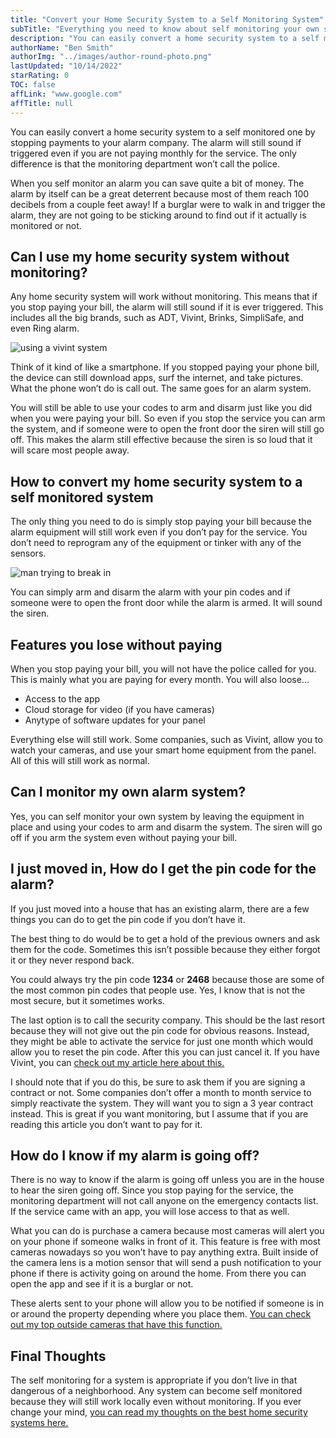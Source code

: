 ```yaml
---
title: "Convert your Home Security System to a Self Monitoring System"
subTitle: "Everything you need to know about self monitoring your own system"
description: "You can easily convert a home security system to a self monitored one by stopping payments to your alarm company. The alarm will still sound if triggered even if you are not paying monthly for the service. The only difference is that the monitoring department won’t call the police."
authorName: "Ben Smith"
authorImg: "../images/author-round-photo.png"
lastUpdated: "10/14/2022"
starRating: 0
TOC: false
affLink: "www.google.com"
affTitle: null
---
```


You can easily convert a home security system to a self monitored one by stopping payments to your alarm company. The alarm will still sound if triggered even if you are not paying monthly for the service. The only difference is that the monitoring department won’t call the police.

When you self monitor an alarm you can save quite a bit of money. The alarm by itself can be a great deterrent because most of them reach 100 decibels from a couple feet away! If a burglar were to walk in and trigger the alarm, they are not going to be sticking around to find out if it actually is monitored or not.

## Can I use my home security system without monitoring?

Any home security system will work without monitoring. This means that if you stop paying your bill, the alarm will still sound if it is ever triggered. This includes all the big brands, such as ADT, Vivint, Brinks, SimpliSafe, and even Ring alarm.

![using a vivint system](../images/vivint/vsh-wall-hub-min.jpg)

Think of it kind of like a smartphone. If you stopped paying your phone bill, the device can still download apps, surf the internet, and take pictures. What the phone won’t do is call out. The same goes for an alarm system.

You will still be able to use your codes to arm and disarm just like you did when you were paying your bill. So even if you stop the service you can arm the system, and if someone were to open the front door the siren will still go off. This makes the alarm still effective because the siren is so loud that it will scare most people away.

## How to convert my home security system to a self monitored system

The only thing you need to do is simply stop paying your bill because the alarm equipment will still work even if you don’t pay for the service. You don’t need to reprogram any of the equipment or tinker with any of the sensors.

![man trying to break in](../images/vivint/outdoor-camera-lurkers-min.jpg)

You can simply arm and disarm the alarm with your pin codes and if someone were to open the front door while the alarm is armed. It will sound the siren.

## Features you lose without paying

When you stop paying your bill, you will not have the police called for you. This is mainly what you are paying for every month. You will also loose…

- Access to the app
- Cloud storage for video (if you have cameras)
- Anytype of software updates for your panel

Everything else will still work. Some companies, such as Vivint, allow you to watch your cameras, and use your smart home equipment from the panel. All of this will still work as normal.

## Can I monitor my own alarm system?

Yes, you can self monitor your own system by leaving the equipment in place and using your codes to arm and disarm the system. The siren will go off if you arm the system even without paying your bill.

## I just moved in, How do I get the pin code for the alarm?

If you just moved into a house that has an existing alarm, there are a few things you can do to get the pin code if you don’t have it.

The best thing to do would be to get a hold of the previous owners and ask them for the code. Sometimes this isn’t possible because they either forgot it or they never respond back.

You could always try the pin code **1234** or **2468** because those are some of the most common pin codes that people use. Yes, I know that is not the most secure, but it sometimes works.

The last option is to call the security company. This should be the last resort because they will not give out the pin code for obvious reasons. Instead, they might be able to activate the service for just one month which would allow you to reset the pin code. After this you can just cancel it. If you have Vivint, you can [check out my article here about this.](/posts/bought-house-with-vivint)

I should note that if you do this, be sure to ask them if you are signing a contract or not. Some companies don’t offer a month to month service to simply reactivate the system. They will want you to sign a 3 year contract instead. This is great if you want monitoring, but I assume that if you are reading this article you don’t want to pay for it.

## How do I know if my alarm is going off?

There is no way to know if the alarm is going off unless you are in the house to hear the siren going off. Since you stop paying for the service, the monitoring department will not call anyone on the emergency contacts list. If the service came with an app, you will lose access to that as well.

What you can do is purchase a camera because most cameras will alert you on your phone if someone walks in front of it. This feature is free with most cameras nowadays so you won’t have to pay anything extra. Built inside of the camera lens is a motion sensor that will send a push notification to your phone if there is activity going on around the home. From there you can open the app and see if it is a burglar or not.

These alerts sent to your phone will allow you to be notified if someone is in or around the property depending where you place them. [You can check out my top outside cameras that have this function.](/posts/best-battery-powered-security-cameras-for-outdoors)

## Final Thoughts

The self monitoring for a system is appropriate if you don’t live in that dangerous of a neighborhood. Any system can become self monitored because they will still work locally even without monitoring. If you ever change your mind, [you can read my thoughts on the best home security systems here.](/posts/best-home-security-systems)
